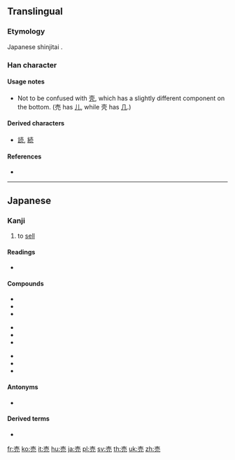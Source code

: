 {{also|壳|賣|卖}}
==Translingual==
{{Han simplified forms|賣|売|卖}}

===Etymology===
Japanese shinjitai {{Han simp|賣|f=罒|t=冖|f2=貝|t2=儿}}.

===Han character===
{{Han char|rn=33|rad=士|as=04|sn=7|four=|canj=GBHU,XGBHU|ids=⿳士冖儿}}

====Usage notes====
* Not to be confused with [[壳]], which has a slightly different component on the bottom. (売 has [[儿]], while 壳 has [[几]].)

====Derived characters====
* [[読]], [[続]]

====References====
* {{Han ref|kx=0243.041|dkj=05647|dj=0483.090|hdz=10428.021|uh=58F2|ud=22770}}

----

==Japanese==

===Kanji===
{{ja-kanji|grade=2|rs=士04|style=s|kyu=賣}}

# to [[sell]]

====Readings====
* {{ja-readings
|goon=[[め]] (me) {{qualifier|non-[[w:Jōyō kanji|Jōyō]] reading}}
|kanon=[[ばい]] (bai)
|toon=[[まい]] (mai) {{qualifier|non-[[w:Jōyō kanji|Jōyō]] reading}}
|kun=[[うる]] ([[売る]], uru)}}

====Compounds====
{{top3}}
* {{ja-l|売却|ばいきゃく|baikyaku}}
* {{ja-l|売国|ばいこく|baikoku}}
* {{ja-l|売春|ばいしゅん|baishun}}
{{mid3}}
* {{ja-l|売女|ばいた|baita}}
* {{ja-l|売買|ばいばい|baibai}}
* {{ja-l|売名|ばいめい|baimei}}
{{mid3}}
* {{ja-l|売僧|まいす|maisu}}
* {{ja-l|商売|しょうばい|shōbai}}
* {{ja-l|転売|てんばい|tenbai}}
{{bottom}}

====Antonyms====
* {{l|ja|買}}

====Derived terms====
* {{ja-r|売る|うる}}

[[fr:売]]
[[ko:売]]
[[it:売]]
[[hu:売]]
[[ja:売]]
[[pl:売]]
[[sv:売]]
[[th:売]]
[[uk:売]]
[[zh:売]]